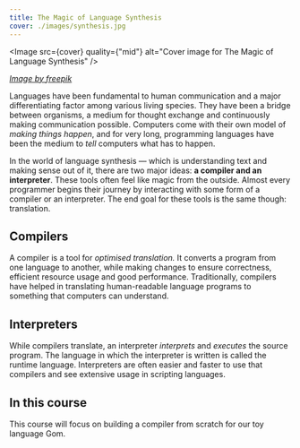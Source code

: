 ```yaml
---
title: The Magic of Language Synthesis
cover: ./images/synthesis.jpg
---
```



<Image
  src={cover}
  quality={"mid"}
  alt="Cover image for The Magic of Language Synthesis"
/>

[_Image by freepik_](https://www.freepik.com/free-photo/blue-pink-swirls-oily-paint-texture_6446955.htm#fromView=search&page=1&position=11&uuid=c2a145ed-3420-4ef3-8852-e997364dd32c)

Languages have been fundamental to human communication and a major differentiating factor among various living species. They have been a bridge between organisms, a medium for thought exchange and continuously making communication possible. Computers come with their own model of _making things happen_, and for very long, programming languages have been the medium to _tell_ computers what has to happen.

In the world of language synthesis — which is understanding text and making sense out of it, there are two major ideas: **a compiler and an interpreter**. These tools often feel like magic from the outside. Almost every programmer begins their journey by interacting with some form of a compiler or an interpreter. The end goal for these tools is the same though: translation.

## Compilers

A compiler is a tool for _optimised translation._ It converts a program from one language to another, while making changes to ensure correctness, efficient resource usage and good performance. Traditionally, compilers have helped in translating human-readable language programs to something that computers can understand.

## Interpreters

While compilers translate, an interpreter _interprets_ and _executes_ the source program. The language in which the interpreter is written is called the runtime language. Interpreters are often easier and faster to use that compilers and see extensive usage in scripting languages.

## In this course

This course will focus on building a compiler from scratch for our toy language Gom.
